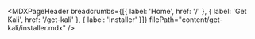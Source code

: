 
<MDXPageHeader
  breadcrumbs={[{ label: 'Home', href: '/' }, { label: 'Get Kali', href: '/get-kali' }, { label: 'Installer' }]}
  filePath="content/get-kali/installer.mdx"
/>

